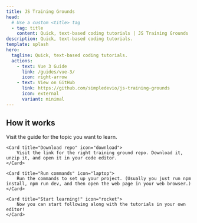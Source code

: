 ```yaml
---
title: JS Training Grounds
head:
  # Use a custom <title> tag
  - tag: title
    content: Quick, text-based coding tutorials | JS Training Grounds
description: Quick, text-based coding tutorials.
template: splash
hero:
  tagline: Quick, text-based coding tutorials.
  actions:
    - text: Vue 3 Guide
      link: /guides/vue-3/
      icon: right-arrow
    - text: View on GitHub
      link: https://github.com/simpledevio/js-training-grounds
      icon: external
      variant: minimal
---
```



## How it works

<CardGrid stagger>
	<Card title="Open the guide" icon="open-book">
		Visit the guide for the topic you want to learn.
	</Card>

	<Card title="Download repo" icon="download">
		Visit the link for the right training ground repo. Download it, unzip it, and open it in your code editor.
	</Card>

	<Card title="Run commands" icon="laptop">
		Run the commands to set up your project. (Usually you just run npm install, npm run dev, and then open the web page in your web browser.)
	</Card>

	<Card title="Start learning!" icon="rocket">
		Now you can start following along with the tutorials in your own editor!
	</Card>
</CardGrid>
